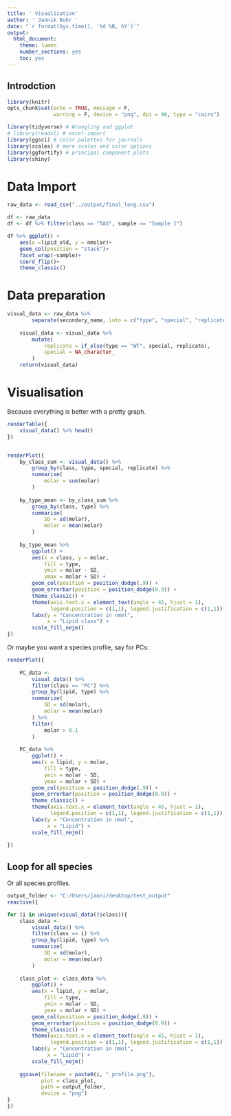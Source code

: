 ```yaml
---
title: ' Visualization'
author: ' Jannik Buhr '
date: "`r format(Sys.time(), '%d %B, %Y')`"
output:
  html_document:
    theme: lumen
    number_sections: yes
    toc: yes
---
```


## Introdction

```r
library(knitr)
opts_chunk$set(echo = TRUE, message = F,
               warning = F, device = "png", dpi = 96, type = "cairo")
```

```r
library(tidyverse) # Wrangling and ggplot
# library(readxl) # excel-import
library(ggsci) # color palettes for journals
library(scales) # more scales and color options
library(ggfortify) # principal component plots
library(shiny)
```

# Data Import

```r
raw_data <- read_csv("../output/final_long.csv")
```
```r
df <- raw_data
df <- df %>% filter(class == "TAG", sample == "Sample 1")

df %>% ggplot() +
    aes(x =lipid_old, y = nmolar)+
    geom_col(position = "stack")+
    facet_wrap(~sample)+
    coord_flip()+
    theme_classic()
```





# Data preparation

```r
visual_data <- raw_data %>%
        separate(secondary_name, into = c("type", "special", "replicate"), sep = "_", extra = "merge")
    
    visual_data <- visual_data %>%
        mutate(
            replicate = if_else(type == "WT", special, replicate),
            special = NA_character_
        )
    return(visual_data)
```

# Visualisation

Because everything is better with a pretty graph.

```r
renderTable({
    visual_data() %>% head()
})


renderPlot({
    by_class_sum <- visual_data() %>%
        group_by(class, type, special, replicate) %>% 
        summarise(
            molar = sum(molar)
        )
    
    by_type_mean <- by_class_sum %>%
        group_by(class, type) %>% 
        summarise(
            SD = sd(molar),
            molar = mean(molar)
        )
    
    by_type_mean %>% 
        ggplot() +
        aes(x = class, y = molar,
            fill = type,
            ymin = molar - SD,
            ymax = molar + SD) +
        geom_col(position = position_dodge(.9)) +
        geom_errorbar(position = position_dodge(0.9)) +
        theme_classic() +
        theme(axis.text.x = element_text(angle = 45, hjust = 1),
              legend.position = c(1,1), legend.justification = c(1,1)) +
        labs(y = "Concentration in nmol",
             x = "Lipid class") +
        scale_fill_nejm()
})
```

Or maybe you want a species profile, say for PCs:

```r
renderPlot({
    
    PC_data <-
        visual_data() %>%
        filter(class == "PC") %>% 
        group_by(lipid, type) %>% 
        summarize(
            SD = sd(molar),
            molar = mean(molar)
        ) %>% 
        filter(
            molar > 0.1
        )
    
    PC_data %>% 
        ggplot() +
        aes(x = lipid, y = molar,
            fill = type,
            ymin = molar - SD,
            ymax = molar + SD) +
        geom_col(position = position_dodge(.9)) +
        geom_errorbar(position = position_dodge(0.9)) +
        theme_classic() +
        theme(axis.text.x = element_text(angle = 45, hjust = 1),
              legend.position = c(1,1), legend.justification = c(1,1)) +
        labs(y = "Concentration in nmol",
             x = "Lipid") +
        scale_fill_nejm()
    
})
```

## Loop for all species

Or all species profiles.

```r
output_folder <- "C:/Users/janni/desktop/test_output"
reactive({

for (i in unique(visual_data()$class)){
    class_data <-
        visual_data() %>%
        filter(class == i) %>% 
        group_by(lipid, type) %>% 
        summarize(
            SD = sd(molar),
            molar = mean(molar)
        )
    
    class_plot <- class_data %>% 
        ggplot() +
        aes(x = lipid, y = molar,
            fill = type,
            ymin = molar - SD,
            ymax = molar + SD) +
        geom_col(position = position_dodge(.9)) +
        geom_errorbar(position = position_dodge(0.9)) +
        theme_classic() +
        theme(axis.text.x = element_text(angle = 45, hjust = 1),
              legend.position = c(1,1), legend.justification = c(1,1)) +
        labs(y = "Concentration in nmol",
             x = "Lipid") +
        scale_fill_nejm()
    
    ggsave(filename = paste0(i, "_profile.png"),
           plot = class_plot,
           path = output_folder,
           device = "png")
}
})
```

